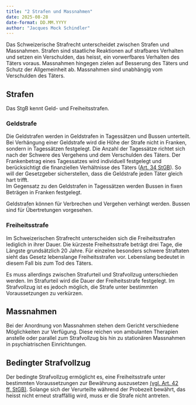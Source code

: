 ```yaml
---
title: "2 Strafen und Massnahmen"
date: 2025-08-28
date-format: DD.MM.YYYY
author: "Jacques Mock Schindler"
---
```


Das Schweizerische Strafrecht unterscheidet zwischen Strafen und
Massnahmen. Strafen sind staatliche Reaktionen auf strafbares Verhalten
und setzen ein Verschulden, das heisst, ein vorwerfbares Verhalten des
Täters voraus. Massnahmen hingegen zielen auf Besserung des Täters und
Schutz der Allgemeinheit ab. Massnahmen sind unabhängig vom Verschulden
des Täters. 

## Strafen

Das StgB kennt Geld- und Freiheitsstrafen.

### Geldstrafe

Die Geldstrafen werden in Geldstrafen in Tagessätzen und Bussen
unterteilt. Bei Verhängung einer Geldstrafe wird die Höhe der Strafe
nicht in Franken, sondern in Tagessätzen festgelegt. Die Anzahl der
Tagessätze richtet sich nach der Schwere des Vergehens und dem
Verschulden des Täters. Der Frankenbetrag eines Tagessatzes wird
individuell festgelegt und berücksichtigt die finanziellen Verhältnisse
des Täters (<a
href="https://www.fedlex.admin.ch/eli/cc/54/757_781_799/de#art_34"
target="_blank">Art. 34 StGB</a>). So will der Gesetzgeber
sicherstellen, dass die Geldstrafe jeden Täter gleich hart trifft.  
Im Gegensatz zu den Geldstrafen in Tagessätzen werden Bussen in fixen
Beträgen in Franken festgelegt.

Geldstrafen können für Verbrechen und Vergehen verhängt werden. Bussen
sind für Übertretungen vorgesehen.

### Freiheitsstrafe

Im Schweizerischen Strafrecht unterscheiden sich die Freiheitsstrafen
lediglich in ihrer Dauer. Die kürzeste Freiheitsstrafe beträgt drei
Tage, die Längste grundsätzlich 20 Jahre. Für einzelne besonders schwere
Straftaten sieht das Gesetz lebenslange Freiheitsstrafen vor. Lebenslang
bedeutet in diesem Fall bis zum Tod des Täters.

Es muss allerdings zwischen Strafurteil und Strafvollzug unterschieden
werden. Im Strafurteil wird die Dauer der Freiheitsstrafe festgelegt. Im
Strafvollzug ist es jedoch möglich, die Strafe unter bestimmten
Voraussetzungen zu verkürzen.

## Massnahmen

Bei der Anordnung von Massnahmen stehen dem Gericht verschiedene
Möglichkeiten zur Verfügung. Diese reichen von ambulanten Therapien
anstelle oder parallel zum Strafvollzug bis hin zu stationären
Massnahmen in psychiatrischen Einrichtungen.

## Bedingter Strafvollzug

Der bedingte Strafvollzug ermöglicht es, eine Freiheitsstrafe unter bestimmten
Voraussetzungen zur Bewährung auszusetzen
<a
href="https://www.fedlex.admin.ch/eli/cc/54/757_781_799/de#book_1/part_1/tit_3/chap_1/sec_2/lvl_1"
target="_blank"
>
(vgl. Art. 42 ff. StGB)</a>. Solange sich der Verurteilte während der
Probezeit bewährt, das heisst nicht erneut straffällig wird, muss er die
Strafe nicht antreten.